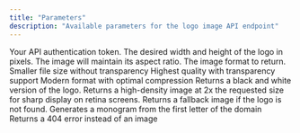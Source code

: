 ```yaml
---
title: "Parameters"
description: "Available parameters for the logo image API endpoint"
---
```


<ParamField path="token" type="string" required>
  Your API authentication token.
</ParamField>

<ParamField path="size" type="integer" default="128">
  The desired width and height of the logo in pixels. The image will maintain
  its aspect ratio.
</ParamField>

<ParamField path="format" type="string" default="jpg">
  The image format to return.
  <Expandable title="formats">
    <ResponseField name="jpg">
      Smaller file size without transparency
    </ResponseField>
    <ResponseField name="png">
      Highest quality with transparency support
    </ResponseField>
    <ResponseField name="webp">
      Modern format with optimal compression
    </ResponseField>
  </Expandable>
</ParamField>

<ParamField path="greyscale" type="boolean" default="false">
  Returns a black and white version of the logo.
</ParamField>

<ParamField path="retina" type="boolean" default="false">
  Returns a high-density image at 2x the requested size for sharp display on
  retina screens.
</ParamField>

<ParamField path="fallback" type="string" default="monogram">
  Returns a fallback image if the logo is not found.
  <Expandable title="options">
    <ResponseField name="monogram">
      Generates a monogram from the first letter of the domain
    </ResponseField>
    <ResponseField name="404">
      Returns a 404 error instead of an image
    </ResponseField>
  </Expandable>
</ParamField>
